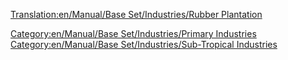 [[Translation:en/Manual/Base Set/Industries/Rubber Plantation]]
{{en/Manual/Base Set/Industries/Industries|Image=[[File:en/Manual/Base Set/Industries/Rubberplantation.png]]
|name=Rubber Plantation
|climates=[[en/Manual/Climates]].
|accepts=Nothing
|produces=[[en/Manual/Base Set/Cargos/Rubber]]
|notes=Not present in other [[en/Manual/Climates]]
}}
[[Category:en/Manual/Base Set/Industries/Primary Industries]]
[[Category:en/Manual/Base Set/Industries/Sub-Tropical Industries]]